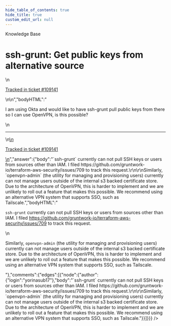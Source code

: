 ```yaml
---
hide_table_of_contents: true
hide_title: true
custom_edit_url: null
---
```



<CenterLayout>
<span class="title">Knowledge Base</span>
<h1>ssh-grunt: Get public keys from alternative source</h1>
<GitHub json={{"id":"D_kwDOF8slf84AQctL","number":536,"author":{"login":"iangrunt"},"title":"ssh-grunt: Get public keys from alternative source","body":"\nI am using Okta and would like to have ssh-grunt pull public keys from there so I can use OpenVPN, is this possible?\n\n---\n\n<ins datetime=\"2022-08-17T13:49:00Z\">\n  <p><a href=\"https://support.gruntwork.io/hc/requests/109141\">Tracked in ticket #109141</a></p>\n</ins>\n","bodyHTML":"<p dir=\"auto\">I am using Okta and would like to have ssh-grunt pull public keys from there so I can use OpenVPN, is this possible?</p>\n<hr>\n<ins datetime=\"2022-08-17T13:49:00Z\">\n  <p dir=\"auto\"><a href=\"https://support.gruntwork.io/hc/requests/109141\" rel=\"nofollow\">Tracked in ticket #109141</a></p>\n</ins>","answer":{"body":"`ssh-grunt` currently can not pull SSH keys or users from sources other than IAM. I filed https://github.com/gruntwork-io/terraform-aws-security/issues/709 to track this request.\r\n\r\nSimilarly, `openvpn-admin` (the utility for managing and provisioning users) currently can not manage users outside of the internal s3 backed certificate store. Due to the architecture of OpenVPN, this is harder to implement and we are unlikely to roll out a feature that makes this possible. We recommend using an alternative VPN system that supports SSO, such as Tailscale.","bodyHTML":"<p dir=\"auto\"><code class=\"notranslate\">ssh-grunt</code> currently can not pull SSH keys or users from sources other than IAM. I filed <a href=\"https://github.com/gruntwork-io/terraform-aws-security/issues/709\">https://github.com/gruntwork-io/terraform-aws-security/issues/709</a> to track this request.</p>\n<p dir=\"auto\">Similarly, <code class=\"notranslate\">openvpn-admin</code> (the utility for managing and provisioning users) currently can not manage users outside of the internal s3 backed certificate store. Due to the architecture of OpenVPN, this is harder to implement and we are unlikely to roll out a feature that makes this possible. We recommend using an alternative VPN system that supports SSO, such as Tailscale.</p>"},"comments":{"edges":[{"node":{"author":{"login":"yorinasub17"},"body":"`ssh-grunt` currently can not pull SSH keys or users from sources other than IAM. I filed https://github.com/gruntwork-io/terraform-aws-security/issues/709 to track this request.\r\n\r\nSimilarly, `openvpn-admin` (the utility for managing and provisioning users) currently can not manage users outside of the internal s3 backed certificate store. Due to the architecture of OpenVPN, this is harder to implement and we are unlikely to roll out a feature that makes this possible. We recommend using an alternative VPN system that supports SSO, such as Tailscale."}}]}}} />

</CenterLayout>
  

<!-- ##DOCS-SOURCER-START
{
  "sourcePlugin": "github-discussions",
  "hash": "47d835fcf94d43be9c1edd46e4fecff0"
}
##DOCS-SOURCER-END -->
